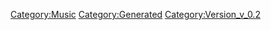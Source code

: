{{Music
 |Name=検証用譜面
 |ID=110
 |Cov=111
 |Cd=1
 |Nam=105
 |Div=105
 |Ma=1
 |SerieId=1
 |SerieLogoId=1
 |WavId=111
 |VariationId=0
 |Dsc=105
 |Strt=10
 |ValkyrieBattle=1
 |ValkyrieIntro=1
 |ValkyrieIntroSky=1
 |DivaSolo=1
 |DivaMulti=5
 |Exp=1
 |OfficialName=比較用譜面
 |VocalName=
 |Description=作品：<br /><br />歌手：<br /><br />作詞：<br />作曲：
 |StoryTitle=
 |StoryDesc=
 |BuyURL=
 |BannerId=
 |AnmStoreURL=
}}
[[Category:Music]]
[[Category:Generated]]
[[Category:Version_v_0.2]]
